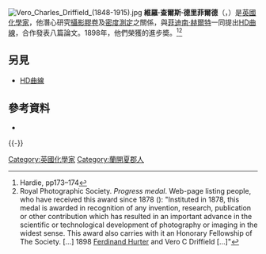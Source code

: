 [[File:Vero_Charles_Driffield_(1848-1915).jpg|thumb]]
'''維羅·查爾斯·德里菲爾德'''（{{lang|en|Vero Charles Driffield}}，{{bd|1858年|5月7日|1915年|11月14日}}）是[[英國|英國]][[化學家|化學家]]，他潛心研究[[攝影|攝影]][[膠卷|膠卷]]{{tsl|en|Sensitometry|感光測定}}及[[密度測定法|密度測定]]之關係，與[[菲迪南·赫爾特|菲迪南·赫爾特]]一同提出[[HD曲線|HD曲線]]，合作發表八篇論文。1898年，他們榮獲{{tsl|en|Royal Photographic Society|皇家攝影學會}}的進步奬。<ref>Hardie, pp173–174</ref><ref name="RPS_2011_Progress_Medal_1898">Royal Photographic Society. ''Progress medal''. Web-page listing people, who have received this award since 1878 ({{cite web|url=http://www.rps.org/annual-awards/Progress-medal |title=Archived copy |accessdate=19 April 2013 |url-status=dead |archiveurl=https://web.archive.org/web/20120822030453/http://www.rps.org/annual-awards/Progress-Medal |archivedate=22 August 2012 }}): "Instituted in 1878, this medal is awarded in recognition of any invention, research, publication or other contribution which has resulted in an important advance in the scientific or technological development of photography or imaging in the widest sense. This award also carries with it an Honorary Fellowship of The Society. […] 1898 [[Ferdinand_Hurter|Ferdinand Hurter]] and Vero C Driffield […]"</ref>

== 另見 ==
* [[HD曲線|HD曲線]]

== 參考資料 ==
{{reflist}}
{{refbegin}}
*{{cite book | last=Hardie | first=David William Ferguson<!-- Often abbreviated to D.W.F. --> | title=A History of the Chemical Industry of Widnes | publisher=[[Imperial_Chemical_Industries|Imperial Chemical Industries]] Limited, General Chemicals Division | year=1950 | location=London | id=ASIN B0007JBZRQ}}
{{refend}}
{{-}}

{{Authority control}}
{{DEFAULTSORT:driffield}}
[[Category:英國化學家|Category:英國化學家]]
[[Category:蘭開夏郡人|Category:蘭開夏郡人]]
{{英國人物小作品}}